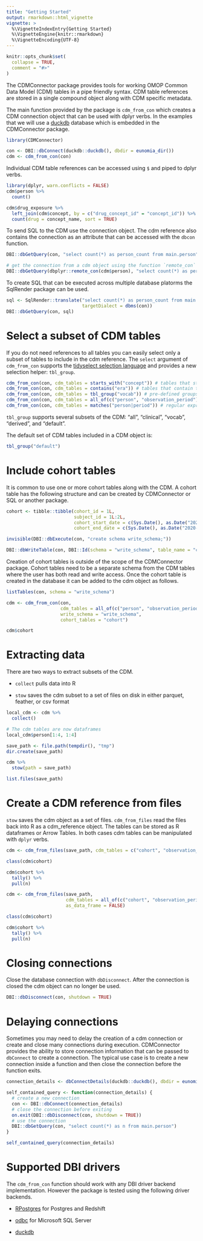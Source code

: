 ```yaml
---
title: "Getting Started"
output: rmarkdown::html_vignette
vignette: >
  %\VignetteIndexEntry{Getting Started}
  %\VignetteEngine{knitr::rmarkdown}
  %\VignetteEncoding{UTF-8}
---
```


```r
knitr::opts_chunk$set(
  collapse = TRUE,
  comment = "#>"
)
```

The CDMConnector package provides tools for working OMOP Common Data Model (CDM) tables in a pipe friendly syntax. CDM table references are stored in a single compound object along with CDM specific metadata.

The main function provided by the package is `cdm_from_con` which creates a CDM connection object that can be used with dplyr verbs. In the examples that we will use a [duckdb](https://duckdb.org/) database which is embedded in the CDMConnector package.

```r
library(CDMConnector)

con <- DBI::dbConnect(duckdb::duckdb(), dbdir = eunomia_dir())
cdm <- cdm_from_con(con)
```

Individual CDM table references can be accessed using `$` and piped to dplyr verbs.

```r
library(dplyr, warn.conflicts = FALSE)
cdm$person %>% 
  count()

cdm$drug_exposure %>% 
  left_join(cdm$concept, by = c("drug_concept_id" = "concept_id")) %>% 
  count(drug = concept_name, sort = TRUE)
```

To send SQL to the CDM use the connection object. The cdm reference also contains the connection as an attribute that can be accessed with the `dbcon` function.

```r
DBI::dbGetQuery(con, "select count(*) as person_count from main.person")

# get the connection from a cdm object using the function `remote_con` from dbplyr
DBI::dbGetQuery(dbplyr::remote_con(cdm$person), "select count(*) as person_count from main.person")
```

To create SQL that can be executed across multiple database platorms the SqlRender package can be used.

```r
sql <- SqlRender::translate("select count(*) as person_count from main.person",
                            targetDialect = dbms(con))
DBI::dbGetQuery(con, sql)
```

# Select a subset of CDM tables

If you do not need references to all tables you can easily select only a subset of tables to include in the cdm reference. The `select` argument of `cdm_from_con` supports the [tidyselect selection language](https://tidyselect.r-lib.org/reference/language.html) and provides a new selection helper: `tbl_group`.

```r
cdm_from_con(con, cdm_tables = starts_with("concept")) # tables that start with 'concept'
cdm_from_con(con, cdm_tables = contains("era")) # tables that contain the substring 'era'
cdm_from_con(con, cdm_tables = tbl_group("vocab")) # pre-defined groups
cdm_from_con(con, cdm_tables = all_of(c("person", "observation_period"))) # character vector
cdm_from_con(con, cdm_tables = matches("person|period")) # regular expression
```

`tbl_group` supports several subsets of the CDM: "all", "clinical", "vocab", "derived", and "default".

The default set of CDM tables included in a CDM object is:

```r
tbl_group("default")
```

# Include cohort tables

It is common to use one or more cohort tables along with the CDM. A cohort table has the following structure and can be created by CDMConnector or SQL or another package.

```r
cohort <- tibble::tibble(cohort_id = 1L,
                         subject_id = 1L:2L,
                         cohort_start_date = c(Sys.Date(), as.Date("2020-02-03")),
                         cohort_end_date = c(Sys.Date(), as.Date("2020-11-04")))

invisible(DBI::dbExecute(con, "create schema write_schema;"))

DBI::dbWriteTable(con, DBI::Id(schema = "write_schema", table_name = "cohort"), cohort)

```

Creation of cohort tables is outside of the scope of the CDMConnector package. Cohort tables need to be a separate schema from the CDM tables where the user has both read and write access. Once the cohort table is created in the database it can be added to the cdm object as follows.

```r
listTables(con, schema = "write_schema")

cdm <- cdm_from_con(con, 
                    cdm_tables = all_of(c("person", "observation_period")), 
                    write_schema = "write_schema",
                    cohort_tables = "cohort") 

cdm$cohort
```

# Extracting data

There are two ways to extract subsets of the CDM.

-   `collect` pulls data into R

-   `stow` saves the cdm subset to a set of files on disk in either parquet, feather, or csv format

```r
local_cdm <- cdm %>% 
  collect()

# The cdm tables are now dataframes
local_cdm$person[1:4, 1:4] 
```

```r
save_path <- file.path(tempdir(), "tmp")
dir.create(save_path)

cdm %>% 
  stow(path = save_path)

list.files(save_path)
```

# Create a CDM reference from files

`stow` saves the cdm object as a set of files. `cdm_from_files` read the files back into R as a cdm_reference object. The tables can be stored as R dataframes or Arrow Tables. In both cases cdm tables can be manipulated with `dplyr` verbs.

```r
cdm <- cdm_from_files(save_path, cdm_tables = c("cohort", "observation_period", "person"))

class(cdm$cohort)

cdm$cohort %>% 
  tally() %>% 
  pull(n)

cdm <- cdm_from_files(save_path, 
                      cdm_tables = all_of(c("cohort", "observation_period", "person")), 
                      as_data_frame = FALSE)

class(cdm$cohort)

cdm$cohort %>% 
  tally() %>% 
  pull(n)
```

# Closing connections

Close the database connection with `dbDisconnect`. After the connection is closed the cdm object can no longer be used.

```r
DBI::dbDisconnect(con, shutdown = TRUE)
```

# Delaying connections

Sometimes you may need to delay the creation of a cdm connection or create and close many connections during execution. CDMConnector provides the ability to store connection information that can be passed to `dbConnect` to create a connection. The typical use case is to create a new connection inside a function and then close the connection before the function exits.

```r
connection_details <- dbConnectDetails(duckdb::duckdb(), dbdir = eunomia_dir())

self_contained_query <- function(connection_details) {
  # create a new connection
  con <- DBI::dbConnect(connection_details)
  # close the connection before exiting 
  on.exit(DBI::dbDisconnect(con, shutdown = TRUE))
  # use the connection
  DBI::dbGetQuery(con, "select count(*) as n from main.person")
}

self_contained_query(connection_details)
```

# Supported DBI drivers

The `cdm_from_con` function should work with any DBI driver backend implementation. However the package is tested using the following driver backends.

-   [RPostgres](https://rpostgres.r-dbi.org/) for Postgres and Redshift

-   [odbc](https://github.com/r-dbi/odbc) for Microsoft SQL Server

-   [duckdb](https://duckdb.org/docs/api/r)

    ::: {style="margin-bottom:3cm;"}
    :::
